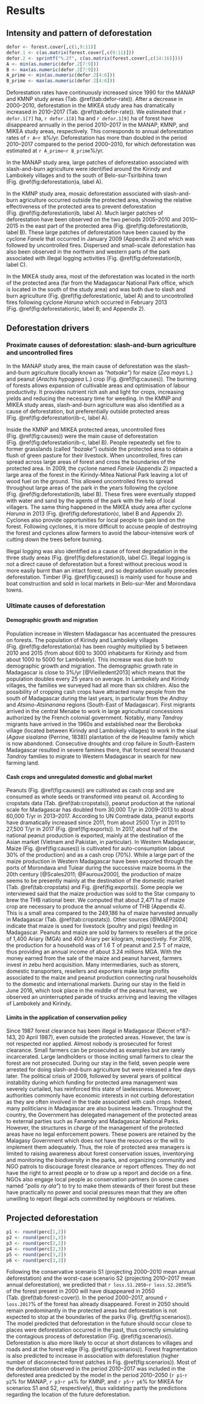 # Results

## Intensity and pattern of deforestation

```r
defor <- forest.cover[,c(1,9:11)]
defor.1 <- c(as.matrix(forest.cover[,c(9:11)]))
defor.2 <- sprintf("%.2f", c(as.matrix(forest.cover[,c(14:16)])))
A <- min(as.numeric(defor.2[7:9]))
B <- max(as.numeric(defor.2[7:9]))
A_prime <- min(as.numeric(defor.2[4:6]))
B_prime <- max(as.numeric(defor.2[4:6]))
```

Deforestation rates have continuously increased since 1990 for the MANAP and KMNP study areas (Tab. \@ref(tab:defor-rate)). After a decrease in 2000--2010, deforestation in the MIKEA study area has dramatically increased in 2010--2017 (Tab. \@ref(tab:defor-rate)). We estimated that `r defor.1[7]` ha, `r defor.1[8]` ha and `r defor.1[9]` ha of forest have disappeared annually in the period 2010--2017 in the MANAP, KMNP, and MIKEA study areas, respectively. This corresponds to annual deforestation rates of `r A`--`r B`%/yr. Deforestation has more than doubled in the period 2010--2017 compared to the period 2000--2010, for which deforestation was estimated at `r A_prime`--`r B_prime`%/yr.

In the MANAP study area, large patches of deforestation associated with slash-and-burn agriculture were identified around the Kirindy and Lambokely villages and to the south of Belo-sur-Tsiribihina town (Fig. \@ref(fig:deforestation)a, label A).

In the KMNP study area, mosaic deforestation associated with slash-and-burn agriculture occurred outside the protected area, showing the relative effectiveness of the protected area to prevent deforestation (Fig. \@ref(fig:deforestation)b, label A). Much larger patches of deforestation have been observed on the two periods 2005--2010 and 2010--2015 in the east part of the protected area (Fig. \@ref(fig:deforestation)b, label B). These large patches of deforestation have been caused by the cyclone _Fanele_ that occurred in January 2009 (Appendix 2) and which was followed by uncontrolled fires. Dispersed and small-scale deforestation has also been observed in the northern and western parts of the park associated with illegal logging activities (Fig. \@ref(fig:deforestation)b, label C).

In the MIKEA study area, most of the deforestation was located in the north of the protected area (far from the Madagascar National Park office, which is located in the south of the study area) and was both due to slash and burn agriculture (Fig. \@ref(fig:deforestation)c, label A) and to uncontrolled fires following cyclone _Haruna_ which occurred in February 2013 (Fig. \@ref(fig:deforestation)c, label B; and Appendix 2).

## Deforestation drivers

### Proximate causes of deforestation: slash-and-burn agriculture and uncontrolled fires

In the MANAP study area, the main cause of deforestation was the slash-and-burn agriculture (locally known as _"hatsake"_) for maize (_Zea mays_ L.) and peanut (_Arachis hypogaea_ L.) crop (Fig. \@ref(fig:causes)). The burning of forests allows expansion of cultivable areas and optimisation of labour productivity. It provides nutrient rich ash and light for crops, increasing yields and reducing the necessary time for weeding. In the KMNP and MIKEA study areas, slash-and-burn agriculture was also identified as a cause of deforestation, but preferentially outside protected areas (Fig. \@ref(fig:deforestation)b-c, label A).
 
Inside the KMNP and MIKEA protected areas, uncontrolled fires (Fig. \@ref(fig:causes)) were the main cause of deforestation (Fig. \@ref(fig:deforestation)b-c, label B). People repeatedly set fire to former grasslands (called _"bozake"_) outside the protected area to obtain a flush of green pasture for their livestock. When uncontrolled, fires can spread across large areas of forest and cross the boundaries of the protected area. In 2009, the cyclone named _Fanele_ (Appendix 2) impacted a large area of the forest in the Kirindy-Mitea National Park leaving a lot of wood fuel on the ground. This allowed uncontrolled fires to spread throughout large areas of the park in the years following the cyclone (Fig. \@ref(fig:deforestation)b, label B). These fires were eventually stopped with water and sand by the agents of the park with the help of local villagers. The same thing happened in the MIKEA study area after cyclone _Haruna_ in 2013 (Fig. \@ref(fig:deforestation)c, label B and Appendix 2). Cyclones also provide opportunities for local people to gain land on the forest. Following cyclones, it is more difficult to accuse people of destroying the forest and cyclones allow farmers to avoid the labour-intensive work of cutting down the trees before burning.

Illegal logging was also identified as a cause of forest degradation in the three study areas (Fig. \@ref(fig:deforestation)b, label C). Illegal logging is not a direct cause of deforestation but a forest without precious wood is more easily burnt than an intact forest, and so degradation usually precedes deforestation. Timber (Fig. \@ref(fig:causes)) is mainly used for house and boat construction and sold in local markets in Belo-sur-Mer and Morondava towns.

### Ultimate causes of deforestation

#### Demographic growth and migration

Population increase in Western Madagascar has accentuated the pressures on forests. The population of Kirindy and Lambokely villages (Fig. \@ref(fig:deforestation)a) has been roughly multiplied by 5 between 2010 and 2015 (from about 600 to 3000 inhabitants for Kirindy and from about 1000 to 5000 for Lambokely). This increase was due both to demographic growth and migration. The demographic growth rate in Madagascar is close to 3%/yr [@Vieilledent2013] which means that the population doubles every 25 years on average. In Lambokely and Kirindy villages, the families we surveyed had all more than six children. Also the possibility of cropping cash crops have attracted many people from the south of Madagascar during the last years, in particular from the _Androy_ and _Atsimo-Atsinanana_ regions (South-East of Madagascar). First migrants arrived in the central Menabe to work in large agricultural concessions authorized by the French colonial government. Notably, many _Tandroy_ migrants have arrived in the 1960s and established near the Beroboka village (located between Kirindy and Lambokely villages) to work in the sisal (_Agave sisalana_ (Perrine, 1838)) plantation of the de Heaulme family which is now abandoned. Consecutive droughts and crop failure in South-Eastern Madagascar resulted in severe famines there, that forced several thousand _Tandroy_ families to migrate to Western Madagascar in search for new farming land.

#### Cash crops and unregulated domestic and global market

Peanuts (Fig. \@ref(fig:causes)) are cultivated as cash crop and are consumed as whole seeds or transformed into peanut oil. According to cropstats data (Tab. \@ref(tab:cropstats)), peanut production at the national scale for Madagascar has doubled from 30,000 T/yr in 2009--2013 to about 60,000 T/yr in 2013--2017. According to UN Comtrade data, peanut exports have dramatically increased since 2011, from about 2500 T/yr in 2011 to 27,500 T/yr in 2017 (Fig. \@ref(fig:exports)). In 2017, about half of the national peanut production is exported, mainly at the destination of the Asian market (Vietnam and Pakistan, in particular). In Western Madagascar, Maize (Fig. \@ref(fig:causes)) is cultivated for auto-consumption (about 30% of the production) and as a cash crop (70%). While a large part of the maize production in Western Madagascar have been exported through the ports of Morondava and Tulear during the successive maize booms in the 20th century [@Scales2011; @Fauroux2000], the production of maize seems to be presently mainly at the destination of the domestic market (Tab. \@ref(tab:cropstats) and Fig. \@ref(fig:exports)). Some people we interviewed said that the maize production was sold to the Star company to brew the THB national beer. We computed that about 2,471 ha of maize crop are necessary to produce the annual volume of THB (Appendix 4). This is a small area compared to the 249,186 ha of maize harvested annually in Madagascar (Tab. \@ref(tab:cropstats)). Other sources [@MAEP2004] indicate that maize is used for livestock (poultry and pigs) feeding in Madagascar. Peanuts and maize are sold by farmers to resellers at the price of 1,400 Ariary (MGA) and 400 Ariary per kilogram, respectively. For 2016, the production for a household was of 1.6 T of peanut and 2.5 T of maize, thus providing an annual income of about 3.24 millions MGA. With the money earned from the sale of the maize and peanut harvest, farmers invest in zebu herd acquisition. Many intermediaries, such as storers, domestic transporters, resellers and exporters make large profits associated to the maize and peanut production connecting rural households to the domestic and international markets. During our stay in the field in June 2016, which took place in the middle of the peanut harvest, we observed an uninterrupted parade of trucks arriving and leaving the villages of Lambokely and Kirindy.

#### Limits in the application of conservation policy

Since 1987 forest clearance has been illegal in Madagascar (Décret n°87-143, 20 April 1987), even outside the protected areas. However, the law is not respected nor applied. Almost nobody is prosecuted for forest clearance. Small farmers can be prosecuted as examples but are rarely incarcerated. Large landholders or those inciting small farmers to clear the forest are not prosecuted. During our stay in the field, seven people were arrested for doing slash-and-burn agriculture but were released a few days later. The political crisis of 2009, followed by several years of political instability during which funding for protected area management was severely curtailed, has reinforced this state of lawlessness. Moreover, authorities commonly have economic interests in not curbing deforestation as they are often involved in the trade associated with cash crops. Indeed, many politicians in Madagascar are also business leaders. Throughout the country, the Government has delegated management of the protected areas to external parties such as Fanamby and Madagascar National Parks. However, the structures in charge of the management of the protected areas have no legal enforcement powers. These powers are retained by the Malagasy Government which does not have the resources or the will to implement them adequately. Thus, the role of protected area managers is limited to raising awareness about forest conservation issues, inventorying and monitoring the biodiversity in the parks, and organizing community and NGO patrols to discourage forest clearance or report offences. They do not have the right to arrest people or to draw up a report and decide on a fine. NGOs also engage local people as conservation partners (in some cases named _"polis ny ala"_) to try to make them stewards of their forest but these have practically no power and social pressures mean that they are often unwilling to report illegal acts committed by neighbours or relatives. 

## Projected deforestation

```r
p1 <- round(perc[1,2])
p2 <- round(perc[1,3])
p3 <- round(perc[2,2])
p4 <- round(perc[2,3])
p5 <- round(perc[3,2])
p6 <- round(perc[3,3])
```

Following the conservative scenario S1 (projecting 2000--2010 mean annual deforestation) and the worst-case scenario S2 (projecting 2010--2017 mean annual deforestation), we predicted that `r loss.S1.2050`-`r loss.S2.2050`% of the forest present in 2000 will have disappeared in 2050 (Tab. \@ref(tab:forest-cover)). In the period 2000--2017, around `r loss.2017`% of the forest has already disappeared. Forest in 2050 should remain predominantly in the protected areas but deforestation is not expected to stop at the boundaries of the parks (Fig. \@ref(fig:scenarios)). The model predicted that deforestation in the future should occur close to places were deforestation occurred in the past, thus correctly simulating the contagious process of deforestation (Fig. \@ref(fig:scenarios)). Deforestation is also more likely to occur at short distances to villages and roads and at the forest edge (Fig. \@ref(fig:scenarios)). Forest fragmentation is also predicted to increase in association with deforestation (higher number of disconnected forest patches in Fig. \@ref(fig:scenarios)). Most of the deforestation observed in the period 2010--2017 was included in the deforested area predicted by the model in the period 2010--2050 (`r p1`-`r p2`% for MANAP, `r p3`-`r p4`% for KMNP, and `r p5`-`r p6`% for MIKEA for scenarios S1 and S2, respectively), thus validating partly the predictions regarding the location of the future deforestation.

\newpage
